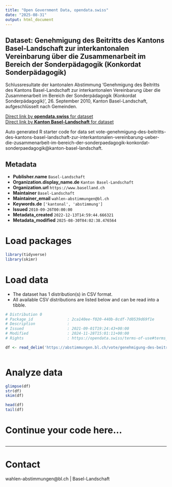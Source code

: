 ```yaml
---
title: "Open Government Data, opendata.swiss"
date: "2025-08-31"
output: html_document
---
```


## Dataset: Genehmigung des Beitritts des Kantons Basel-Landschaft zur interkantonalen Vereinbarung über die Zusammenarbeit im Bereich der Sonderpädagogik (Konkordat Sonderpädagogik)

Schlussresultate der kantonalen Abstimmung 'Genehmigung des Beitritts des Kantons Basel-Landschaft zur interkantonalen Vereinbarung über die Zusammenarbeit im Bereich der Sonderpädagogik (Konkordat Sonderpädagogik)', 26. September 2010, Kanton Basel-Landschaft, aufgeschlüsselt nach Gemeinden.

[Direct link by **opendata.swiss** for dataset](https://opendata.swiss/de/dataset/genehmigung-des-beitritts-des-kantons-basel-landschaft-zur-interkantonalen-vereinbarung-uber-di)<br>
[Direct link by **Kanton Basel-Landschaft** for dataset](https://abstimmungen.bl.ch/vote/genehmigung-des-beitritts-des-kantons-basel-landschaft-zur-interkantonalen-vereinbarung-ueber-die-zusammenarbeit-im-bereich-der-sonderpaedagogik-konkordat-sonderpaedagogik/data)

Auto generated R starter code for data set vote-genehmigung-des-beitritts-des-kantons-basel-landschaft-zur-interkantonalen-vereinbarung-ueber-die-zusammenarbeit-im-bereich-der-sonderpaedagogik-konkordat-sonderpaedagogik@kanton-basel-landschaft.

## Metadata

- **Publisher.name** `Basel-Landschaft`
- **Organization.display_name.de** `Kanton Basel-Landschaft`
- **Organization.url** `https://www.baselland.ch`
- **Maintainer** `Basel-Landschaft`
- **Maintainer_email** `wahlen-abstimmungen@bl.ch`
- **Keywords.de** `['kantonal', 'abstimmung']`
- **Issued** `2010-09-26T00:00:00`
- **Metadata_created** `2022-12-13T14:59:44.666321`
- **Metadata_modified** `2025-08-30T04:02:38.476564`


# Load packages

```r

library(tidyverse)
library(skimr)

```

# Load data

-   The dataset has 1 distribution(s) in CSV format.
-   All available CSV distributions are listed below and can be read into a tibble.

```r

# Distribution 0
# Package_id               : 2ca140ee-f020-440b-8cdf-7d0539d69f1e
# Description              : 
# Issued                   : 2021-09-01T19:24:43+00:00
# Modified                 : 2024-11-28T15:01:11+00:00
# Rights                   : https://opendata.swiss/terms-of-use#terms_by

df <- read_delim('https://abstimmungen.bl.ch/vote/genehmigung-des-beitritts-des-kantons-basel-landschaft-zur-interkantonalen-vereinbarung-ueber-die-zusammenarbeit-im-bereich-der-sonderpaedagogik-konkordat-sonderpaedagogik/data-csv')



```

# Analyze data

```r

glimpse(df)
str(df)
skim(df)

head(df)
tail(df)

```

# Continue your code here...

```r

```

------------------------------------------------------------------------

# Contact

wahlen-abstimmungen@bl.ch | Basel-Landschaft
